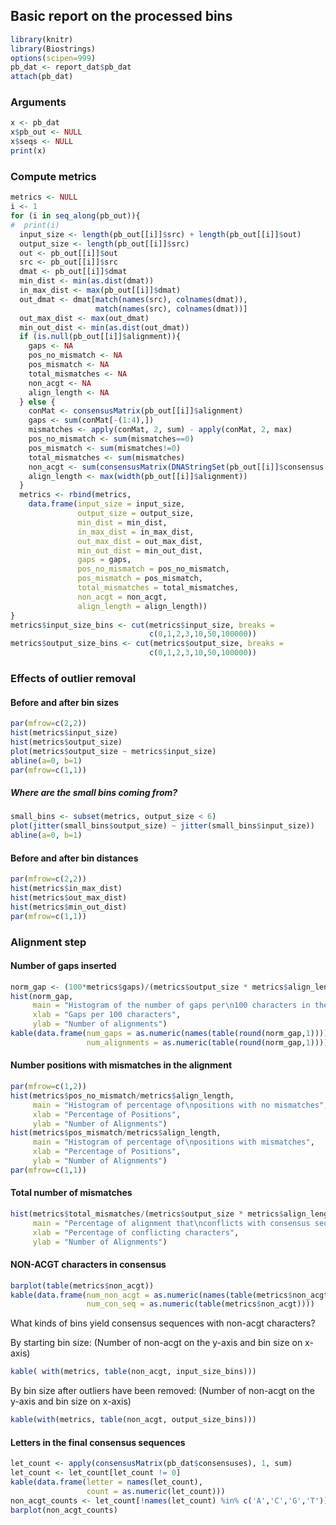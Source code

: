 ## Basic report on the processed bins

```r
library(knitr)
library(Biostrings)
options(scipen=999)
pb_dat <- report_dat$pb_dat
attach(pb_dat)
```

### Arguments

```r
x <- pb_dat
x$pb_out <- NULL
x$seqs <- NULL
print(x)
```

### Compute metrics

```r
metrics <- NULL
i <- 1
for (i in seq_along(pb_out)){
#  print(i)
  input_size <- length(pb_out[[i]]$src) + length(pb_out[[i]]$out)
  output_size <- length(pb_out[[i]]$src)
  out <- pb_out[[i]]$out
  src <- pb_out[[i]]$src
  dmat <- pb_out[[i]]$dmat
  min_dist <- min(as.dist(dmat))
  in_max_dist <- max(pb_out[[i]]$dmat)
  out_dmat <- dmat[match(names(src), colnames(dmat)), 
                   match(names(src), colnames(dmat))]
  out_max_dist <- max(out_dmat)
  min_out_dist <- min(as.dist(out_dmat))
  if (is.null(pb_out[[i]]$alignment)){
    gaps <- NA
    pos_no_mismatch <- NA
    pos_mismatch <- NA
    total_mismatches <- NA
    non_acgt <- NA
    align_length <- NA
  } else {
    conMat <- consensusMatrix(pb_out[[i]]$alignment)
    gaps <- sum(conMat[-(1:4),])
    mismatches <- apply(conMat, 2, sum) - apply(conMat, 2, max)
    pos_no_mismatch <- sum(mismatches==0)
    pos_mismatch <- sum(mismatches!=0)
    total_mismatches <- sum(mismatches)
    non_acgt <- sum(consensusMatrix(DNAStringSet(pb_out[[i]]$consensus[[1]]))[-(1:4),])
    align_length <- max(width(pb_out[[i]]$alignment))
  }
  metrics <- rbind(metrics,
    data.frame(input_size = input_size,
               output_size = output_size,
               min_dist = min_dist,
               in_max_dist = in_max_dist,
               out_max_dist = out_max_dist,
               min_out_dist = min_out_dist,
               gaps = gaps,
               pos_no_mismatch = pos_no_mismatch,
               pos_mismatch = pos_mismatch,
               total_mismatches = total_mismatches,
               non_acgt = non_acgt,
               align_length = align_length))
}
metrics$input_size_bins <- cut(metrics$input_size, breaks =
                               c(0,1,2,3,10,50,100000))
metrics$output_size_bins <- cut(metrics$output_size, breaks =
                               c(0,1,2,3,10,50,100000))
```

### Effects of outlier removal

#### Before and after bin sizes

```r
par(mfrow=c(2,2))
hist(metrics$input_size)
hist(metrics$output_size)
plot(metrics$output_size ~ metrics$input_size)
abline(a=0, b=1)
par(mfrow=c(1,1))
```

##### Where are the small bins coming from?

```r
small_bins <- subset(metrics, output_size < 6)
plot(jitter(small_bins$output_size) ~ jitter(small_bins$input_size))
abline(a=0, b=1)
```

#### Before and after bin distances

```r
par(mfrow=c(2,2))
hist(metrics$in_max_dist)
hist(metrics$out_max_dist)
hist(metrics$min_out_dist)
par(mfrow=c(1,1))
```

### Alignment step

#### Number of gaps inserted

```r
norm_gap <- (100*metrics$gaps)/(metrics$output_size * metrics$align_length)
hist(norm_gap,
     main = "Histogram of the number of gaps per\n100 characters in the alignment",
     xlab = "Gaps per 100 characters",
     ylab = "Number of alignments")
kable(data.frame(num_gaps = as.numeric(names(table(round(norm_gap,1)))),
                 num_alignments = as.numeric(table(round(norm_gap,1)))))
```

#### Number positions with mismatches in the alignment

```r
par(mfrow=c(1,2))
hist(metrics$pos_no_mismatch/metrics$align_length,
     main = "Histogram of percentage of\npositions with no mismatches",
     xlab = "Percentage of Positions",
     ylab = "Number of Alignments")
hist(metrics$pos_mismatch/metrics$align_length,
     main = "Histogram of percentage of\npositions with mismatches",
     xlab = "Percentage of Positions",
     ylab = "Number of Alignments")
par(mfrow=c(1,1))
```

#### Total number of mismatches

```r
hist(metrics$total_mismatches/(metrics$output_size * metrics$align_length),
     main = "Percentage of alignment that\nconflicts with consensus sequence",
     xlab = "Percentage of conflicting characters",
     ylab = "Number of Alignments")
```

#### NON-ACGT characters in consensus

```r
barplot(table(metrics$non_acgt))
kable(data.frame(num_non_acgt = as.numeric(names(table(metrics$non_acgt))),
                 num_con_seq = as.numeric(table(metrics$non_acgt))))
```

What kinds of bins yield consensus sequences with non-acgt characters?

By starting bin size: (Number of non-acgt on the y-axis and bin size on x-axis)
```r
kable( with(metrics, table(non_acgt, input_size_bins)))
```

By bin size after outliers have been removed: (Number of non-acgt on the y-axis and bin size on x-axis)
```r
kable(with(metrics, table(non_acgt, output_size_bins)))
```

#### Letters in the final consensus sequences
```r
let_count <- apply(consensusMatrix(pb_dat$consensuses), 1, sum)
let_count <- let_count[let_count != 0]
kable(data.frame(letter = names(let_count),
                 count = as.numeric(let_count)))
non_acgt_counts <- let_count[!names(let_count) %in% c('A','C','G','T')]
barplot(non_acgt_counts)
```
